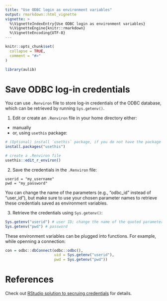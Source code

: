 ```yaml
---
title: "Use ODBC login as environment variables"
output: rmarkdown::html_vignette
vignette: >
  %\VignetteIndexEntry{Use ODBC login as environment variables}
  %\VignetteEngine{knitr::rmarkdown}
  %\VignetteEncoding{UTF-8}
---
```


```r
knitr::opts_chunk$set(
  collapse = TRUE,
  comment = "#>"
)
```

```r
library(aulib)
```

# Save ODBC log-in credentials    

You can use `.Renviron` file to store log-in credentials of the ODBC database, which can be retrieved by running `Sys.getenv()`.   

1. Edit or create an `.Renviron` file in your home directory either:   
  + manually     
  + or, using `usethis` package:    

```r
# (Optional) install `usethis` package, if you do not have the package installed already
install.packages("usethis") 

# create a .Renviron file
usethis::edit_r_environ()
```

2. Save the credentials in the `.Renviron` file:    
```
userid = "my_username"
pwd = "my_password"
```
You can change the name of the parameters (e.g., "odbc_id" instead of "user_id"), but make sure to use your chosen parameter names to retrieve these credentials saved as environment variables.   

3. Retrieve the credentials using `Sys.getenv()`:    
```r
Sys.getenv("userid") # user ID; change the name of the quoted parameter based on the name chosen
Sys.getenv("pwd") # password 
```

These environment variables can be plugged into functions. For example, while openning a connection:     
```r
con = odbc::dbConnect(odbc::odbc(),
                      uid = Sys.getenv("userid"),
                      pwd = Sys.getenv("pwd"))
```


# References   
Check out [RStudio solution to secruing credentials](https://solutions.rstudio.com/db/best-practices/managing-credentials/#use-environment-variables) for details.    
